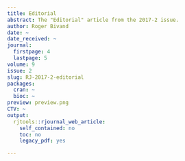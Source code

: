 ```yaml
---
title: Editorial
abstract: The "Editorial" article from the 2017-2 issue.
author: Roger Bivand
date: ~
date_received: ~
journal:
  firstpage: 4
  lastpage: 5
volume: 9
issue: 2
slug: RJ-2017-2-editorial
packages:
  cran: ~
  bioc: ~
preview: preview.png
CTV: ~
output:
  rjtools::rjournal_web_article:
    self_contained: no
    toc: no
    legacy_pdf: yes

---
```

